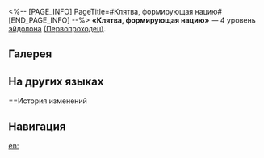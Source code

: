 <%-- [PAGE_INFO]
PageTitle=#Клятва, формирующая нацию#
[END_PAGE_INFO] --%>
{{Эйдолон Инфобокс
|Название         = Клятва, формирующая нацию
|Изображение      = Эйдолон Клятва, формирующая нацию.png
|Персонаж         = Первопроходец (Сохранение)
|Уровень          = 4
|Длительность     = 
|Описание         = В начале боя немедленно даёт 4 ур. Воли магмы.
|Свойство1        = 
|Масштабирование1 = 
}}
'''«Клятва, формирующая нацию»''' — 4 уровень [[эйдолон]]а [[(Первопроходец)]].

==Галерея==
{{Галерея|position=left|captionalign=center
|Персонаж Первопроходец (Сохранение) Эйдолон 4.png|Осколок Эйдолона
}}

==На других языках==
{{На других языках
|en   = Nation-Building Oath
|zhs  = 驻留文明的誓言
|zht  = 駐留文明的誓言
|ja   = {{Rubi|文明|ぶんめい}}に{{Rubi|留|とど}}まる{{Rubi|誓|ちか}}い
|ko   = 문명에 머무는 맹세
|es   = Juramento de la civilización superviviente
|fr   = Serment de survie de la civilisation
|ru   = Клятва, формирующая нацию
|th   = Nation-Building Oath
|vi   = Lưu Lại Lời Thề Văn Minh
|de   = Schwur der verweilenden Zivilisation
|id   = Nation-Building Oath
|pt   = Juramento Fundador de Nações
}}

==История изменений
{{История изменений|3.5}}

==Навигация==
{{Навык Навбокс|Первопроходец (Сохранение)}}

[[en:]]